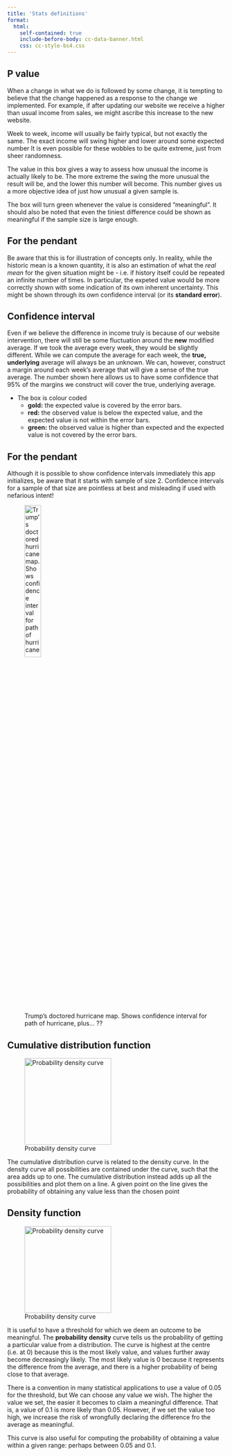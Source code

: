 ```yaml
---
title: 'Stats definitions'
format:
  html:
    self-contained: true
    include-before-body: cc-data-banner.html
    css: cc-style-bs4.css
---
```


<!-- ![](codeclan-logo-blue.png){width=200 fig-align='left' fig-alt='CodeClan logo'} -->

:::{.callout-tip collapse=true icon=false}
## P value
When a change in what we do is followed by some change, it is tempting to believe that the change happened as a response to the change we implemented. For example, if after updating our website we receive a higher than usual income from sales, we might ascribe this increase to the new website.

Week to week, income will usually be fairly typical, but not exactly the same.
The exact income will swing higher and lower around some expected number
It is even possible for these wobbles to be quite extreme, just from sheer randomness.

The value in this box gives a way to assess how unusual the income is actually likely to be.
The more extreme the swing the more unusual the result will be, and the lower this number will become.
This number gives us a more objective idea of just how unusual a given sample is.

The box will turn green whenever the value is considered "meaningful".
It should also be noted that even the tiniest difference could be shown as meaningful if the sample size is large enough.

:::{.callout-warning collapse=true}
## For the pendant
Be aware that this is for illustration of concepts only.
In reality, while the historic mean is a known quantity, it is also an estimation of what the _real mean_ for the given situation might be - i.e. if history itself could be repeated an infinite number of times.
In particular, the expeted value would be more correctly shown with some indication of its own inherent uncertainty.
This might be shown through its own confidence interval (or its __standard error__).
:::
:::

:::{.callout-tip collapse=true icon=false}
## Confidence interval

Even if we believe the difference in income truly is because of our website intervention, there will still be some fluctuation around the __new__ modified average.
If we took the average every week, they would be slightly different.
While we can compute the average for each week, the __true, underlying__ average will always be an unknown.
We can, however, construct a margin around each week's average that will give a sense of the true average.
The number shown here allows us to have some confidence that 95% of the margins we construct will cover the true, underlying average.

- The box is colour coded
    - __gold:__ the expected value is covered by the error bars.
    - __red:__ the observed value is below the expected value, and the expected value is not within the error bars.
    - __green:__ the observed value is higher than expected and the expected value is not covered by the error bars.

:::{.callout-warning collapse=true}
## For the pendant
Although it is possible to show confidence intervals immediately this app initializes, be aware that it starts with  sample of size 2.
Confidence intervals for a sample of that size are pointless at best and misleading if used with nefarious intent!

![Trump's doctored hurricane map. Shows confidence interval for path of hurricane, plus... ??](https://external-content.duckduckgo.com/iu/?u=https%3A%2F%2Fi0.wp.com%2Ftruepundit.com%2Fwp-content%2Fuploads%2F2019%2F09%2Fh2-trump-black-marker-sharpie-map-hurricane-dorian-alabama.jpg%3Ffit%3D960%252C540%26ssl%3D1&f=1&nofb=1){width=30%}
:::
:::

:::{.callout-tip collapse=true icon=false}
## Cumulative distribution function

![Probability density curve](distr_plot_cdf.png){width=200 fig-align='left' fig-alt='S-shaped curve with threshhold at left tail'}

The cumulative distribution curve is related to the density curve.
In the density curve all possibilities are contained under the curve, such that the area adds up to one.
The cumulative distribution instead adds up all the possibilities and plot them on a line.
A given point on the line gives the probability of obtaining any value less than the chosen point
:::

:::{.callout-tip collapse=true icon=false}
## Density function

![Probability density curve](distr_plot_pdf.png){width=200 fig-align='left' fig-alt='Bell curve with threshhold at left tail'}

It is useful to have a threshold for which we deem an outcome to be meaningful.
The __probability density__ curve tells us the probability of getting a particular value from a distribution.
The curve is highest at the centre (i.e. at 0) because this is the most likely value, and values further away become decreasingly likely.
The most likely value is 0 because it represents the difference from the average, and there is a higher probability of being close to that average.

There is a convention in many statistical applications to use a value of 0.05 for the threshold, but We can choose any value we wish.
The higher the value we set, the easier it becomes to claim a meaningful difference.
That is, a value of 0.1 is more likely than 0.05.
However, if we set the value too high, we increase the risk of wrongfully declaring the difference fro the average as meaningful.

This curve is also useful for computing the probability of obtaining a value within a given range: perhaps between 0.05 and 0.1.
:::

